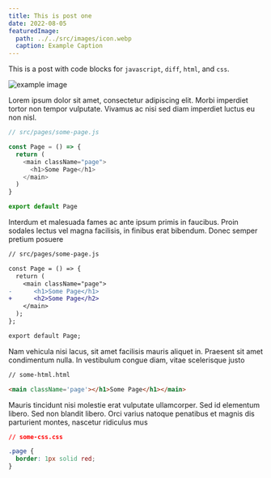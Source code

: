 ```yaml
---
title: This is post one
date: 2022-08-05
featuredImage:
  path: ../../src/images/icon.webp
  caption: Example Caption
---
```


This is a post with code blocks for `javascript`, `diff`, `html`, and `css`.

![example image](../../src/images/icon.webp)

Lorem ipsum dolor sit amet, consectetur adipiscing elit. Morbi imperdiet tortor non tempor vulputate. Vivamus ac nisi sed diam imperdiet luctus eu non nisl.

```javascript
// src/pages/some-page.js

const Page = () => {
  return (
    <main className="page">
      <h1>Some Page</h1>
    </main>
  )
}

export default Page
```

Interdum et malesuada fames ac ante ipsum primis in faucibus. Proin sodales lectus vel magna facilisis, in finibus erat bibendum. Donec semper pretium posuere

```diff
// src/pages/some-page.js

const Page = () => {
  return (
    <main className="page">
-      <h1>Some Page</h1>
+      <h2>Some Page</h2>
    </main>
  );
};

export default Page;
```

Nam vehicula nisi lacus, sit amet facilisis mauris aliquet in. Praesent sit amet condimentum nulla. In vestibulum congue diam, vitae scelerisque justo

```html
// some-html.html

<main className='page'></h1>Some Page</h1></main>
```

Mauris tincidunt nisi molestie erat vulputate ullamcorper. Sed id elementum libero. Sed non blandit libero. Orci varius natoque penatibus et magnis dis parturient montes, nascetur ridiculus mus

```css
// some-css.css

.page {
  border: 1px solid red;
}
```
